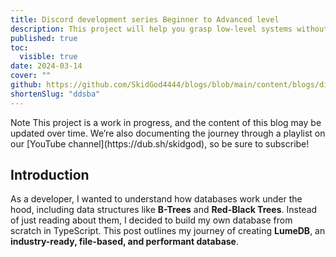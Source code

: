 ```yaml
---
title: Discord development series Beginner to Advanced level
description: This project will help you grasp low-level systems without requiring any prior knowledge of database engineering. I’ve included all the essential details to guide you through how everything works, and I’ve also used ChatGPT to strengthen my understanding of the concepts. Hope this helps you.
published: true
toc:
  visible: true
date: 2024-03-14
cover: ""
github: https://github.com/SkidGod4444/blogs/blob/main/content/blogs/discord-development-series-beginner-to-advanced-level.mdx
shortenSlug: "ddsba"
---
```


<Callout type="info">
  <CalloutTitle>Note</CalloutTitle>
  <CalloutDescription>
    This project is a work in progress, and the content of this blog may be updated over time. We’re also documenting the journey through a playlist on our [YouTube channel](https://dub.sh/skidgod), so be sure to subscribe!
  </CalloutDescription>
</Callout>

## Introduction
As a developer, I wanted to understand how databases work under the hood, including data structures like 
<b>B-Trees</b> and <b>Red-Black Trees</b>. Instead of just reading about them, I decided to build my own database from scratch in 
TypeScript. This post outlines my journey of creating <b>LumeDB</b>, an <b>industry-ready, file-based, and performant database</b>.
